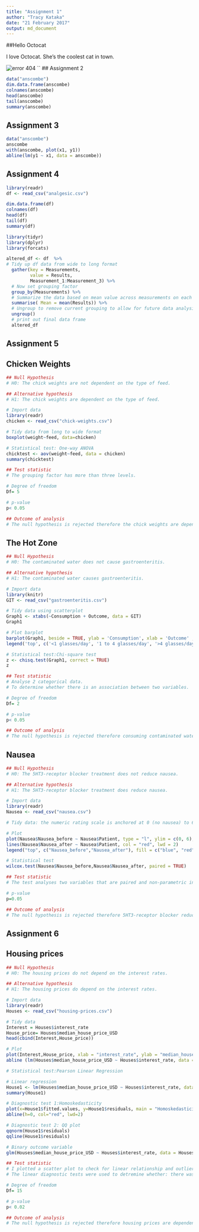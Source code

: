 ```yaml
---
title: "Assignment 1"
author: "Tracy Kataka"
date: "21 February 2017"
output: md_document
---
```

##Hello Octocat

I love Octocat. She's the coolest cat in town.

![error 404](https://dl.dropboxusercontent.com/u/11805474/painblogr/biostats/assignments/octocat.png)
``
## Assignment 2
```r
data("anscombe")
dim.data.frame(anscombe)
colnames(anscombe)
head(anscombe)
tail(anscombe)
summary(anscombe)

```
## Assignment 3

```r
data("anscombe")
anscombe
with(anscombe, plot(x1, y1))
abline(lm(y1 ~ x1, data = anscombe))
```
## Assignment 4

```r

library(readr)
df <- read_csv("analgesic.csv")

```
```r
dim.data.frame(df)
colnames(df)
head(df)
tail(df)
summary(df)
```
```r
library(tidyr)
library(dplyr)
library(forcats)

altered_df <- df  %>%
# Tidy up df data from wide to long format  
  gather(key = Measurements, 
         value = Results, 
         Measurement_1:Measurement_3) %>%
  # Now set grouping factor
  group_by(Measurements) %>%
  # Summarize the data based on mean value across measurements on each individual  
  summarise( Mean = mean(Results)) %>%
  # Ungroup to remove current grouping to allow for future data analysis 
  ungroup()
  # print out final data frame 
  altered_df

```
## Assignment 5

## Chicken Weights

```r
## Null Hypothesis
# H0: The chick weights are not dependent on the type of feed.

## Alternative hypothesis
# H1: The chick weights are dependent on the type of feed.

# Import data
library(readr)
chicken <- read_csv("chick-weights.csv")

# Tidy data from long to wide format
boxplot(weight~feed, data=chicken)

# Statistical test: One-way ANOVA
chicktest <- aov(weight~feed, data = chicken)
summary(chicktest)

## Test statistic
# The grouping factor has more than three levels.

# Degree of freedom
Df= 5

# p-value
p< 0.05

## Outcome of analysis
# The null hypothesis is rejected therefore the chick weights are dependent on the chick feed. 
```
## The Hot Zone

```r
## Null Hypothesis
# H0: The contaminated water does not cause gastroenteritis.

## Alternative hypothesis
# H1: The contaminated water causes gastroenteritis.

# Import data
library(knitr)
GIT <- read_csv("gastroenteritis.csv")

# Tidy data using scatterplot
Graph1 <- xtabs(~Consumption + Outcome, data = GIT)
Graph1

# Plot barplot
barplot(Graph1, beside = TRUE, ylab = 'Consumption', xlab = 'Outcome' , main = 'Gastroenteritis', col= c('red','grey','black'))
legend('top', c('<1 glasses/day', '1 to 4 glasses/day', '>4 glasses/day'), fill = c('red','grey',' black'))

# Statistical test:Chi-square test
z <- chisq.test(Graph1, correct = TRUE)
z

## Test statistic
# Analyse 2 categorical data.
# To determine whether there is an association between two variables.

# Degree of freedom
Df= 2

# p-value
p< 0.05

## Outcome of analysis
# The null hypothesis is rejected therefore consuming contaminated water cause gastroenteritis.

```
## Nausea

```r
## Null Hypothesis
# H0: The 5HT3-receptor blocker treatment does not reduce nausea.

## Alternative hypothesis
# H1: The 5HT3-receptor blocker treatment does reduce nausea.

# Import data
library(readr)
Nausea <- read_csv("nausea.csv")

# Tidy data: the numeric rating scale is anchored at 0 (no nausea) to 6 (severe nausea and vomiting) for the rate of nausea intensity. Therefore remove row 9 (patient 8).

# Plot
plot(Nausea$Nausea_before ~ Nausea$Patient, type = "l", ylim = c(0, 6), xlab = "Patient", ylab = "Nausea_score", main = " Intensity of their nausea before and after receiving a 5HT3-receptor blocker", col = "blue", lwd = 2) 
lines(Nausea$Nausea_after ~ Nausea$Patient, col = "red", lwd = 2)
legend("top", c("Nausea_before","Nausea_after"), fill = c("blue", "red"))

# Statistical test
wilcox.test(Nausea$Nausea_before,Nausea$Nausea_after, paired = TRUE)

## Test statistic
# The test analyses two variables that are paired and non-parametric in one population group in order to determine the association between them.

# p-value
p=0.05

## Outcome of analysis
# The null hypothesis is rejected therefore 5HT3-receptor blocker reduces nausea.

```
## Assignment 6

## Housing prices

```r
## Null Hypothesis
# H0: The housing prices do not depend on the interest rates.

## Alternative hypothesis
# H1: The housing prices do depend on the interest rates.

# Import data
library(readr)
Houses <- read_csv("housing-prices.csv")

# Tidy data
Interest = Houses$interest_rate
House_price= Houses$median_house_price_USD
head(cbind(Interest,House_price))

# Plot
plot(Interest,House_price, xlab = "interest_rate", ylab = "median_house_price_USD")
abline (lm(Houses$median_house_price_USD ~ Houses$interest_rate, data = Houses), col="red", lwd=2)

# Statistical test:Pearson Linear Regression

# Linear regression
House1 <- lm(Houses$median_house_price_USD ~ Houses$interest_rate, data = Houses)
summary(House1)

# Diagnostic test 1:Homoskedasticity
plot(x=House1$fitted.values, y=House1$residuals, main = "Homoskedasticity", col="green", lwd=2)
abline(h=0, col="red", lwd=2)

# Diagnostic test 2: QQ plot
qqnorm(House1$residuals)
qqline(House1$residuals)

# Binary outcome variable
glm(Houses$median_house_price_USD ~ Houses$interest_rate, data = Houses)

## Test statistic
# I plotted a scatter plot to check for linear relationship and outliers.
# The linear diagnostic tests were used to detremine whether: there was a linear trend, the residuals were normally distributed and the residuals have the same variance for all fitted values of y.

# Degree of freedom
Df= 15

# p-value
p< 0.02

## Outcome of analysis
# The null hypothesis is rejected therefore housing prices are dependent on the interest rate.

```

